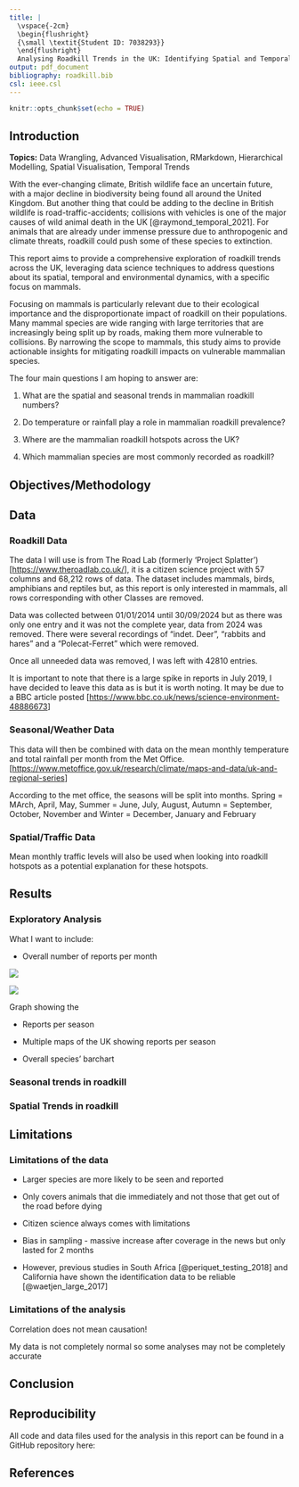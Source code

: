 ```yaml
---
title: |
  \vspace{-2cm}
  \begin{flushright}
  {\small \textit{Student ID: 7038293}}
  \end{flushright}
  Analysing Roadkill Trends in the UK: Identifying Spatial and Temporal Patterns
output: pdf_document
bibliography: roadkill.bib
csl: ieee.csl
---
```


```r
knitr::opts_chunk$set(echo = TRUE)
```

## Introduction

**Topics:** Data Wrangling, Advanced Visualisation, RMarkdown, Hierarchical Modelling, Spatial Visualisation, Temporal Trends

With the ever-changing climate, British wildlife face an uncertain future, with a major decline in biodiversity being found all around the United Kingdom. But another thing that could be adding to the decline in British wildlife is road-traffic-accidents; collisions with vehicles is one of the major causes of wild animal death in the UK [@raymond_temporal_2021]. For animals that are already under immense pressure due to anthropogenic and climate threats, roadkill could push some of these species to extinction.

This report aims to provide a comprehensive exploration of roadkill trends across the UK, leveraging data science techniques to address questions about its spatial, temporal and environmental dynamics, with a specific focus on mammals.

Focusing on mammals is particularly relevant due to their ecological importance and the disproportionate impact of roadkill on their populations. Many mammal species are wide ranging with large territories that are increasingly being split up by roads, making them more vulnerable to collisions. By narrowing the scope to mammals, this study aims to provide actionable insights for mitigating roadkill impacts on vulnerable mammalian species.

The four main questions I am hoping to answer are:

1.  What are the spatial and seasonal trends in mammalian roadkill numbers?

2.  Do temperature or rainfall play a role in mammalian roadkill prevalence?

3.  Where are the mammalian roadkill hotspots across the UK?

4.  Which mammalian species are most commonly recorded as roadkill?

## Objectives/Methodology

## Data

### Roadkill Data

The data I will use is from The Road Lab (formerly 'Project Splatter') [<https://www.theroadlab.co.uk/>], it is a citizen science project with 57 columns and 68,212 rows of data. The dataset includes mammals, birds, amphibians and reptiles but, as this report is only interested in mammals, all rows corresponding with other Classes are removed.

Data was collected between 01/01/2014 until 30/09/2024 but as there was only one entry and it was not the complete year, data from 2024 was removed. There were several recordings of “indet. Deer”, "rabbits and hares" and a "Polecat-Ferret" which were removed.

Once all unneeded data was removed, I was left with 42810 entries.

It is important to note that there is a large spike in reports in July 2019, I have decided to leave this data as is but it is worth noting. It may be due to a BBC article posted [<https://www.bbc.co.uk/news/science-environment-48886673>]

### Seasonal/Weather Data

This data will then be combined with data on the mean monthly temperature and total rainfall per month from the Met Office. [<https://www.metoffice.gov.uk/research/climate/maps-and-data/uk-and-regional-series>]

According to the met office, the seasons will be split into months. Spring = MArch, April, May, Summer = June, July, August, Autumn = September, October, November and Winter = December, January and February

### Spatial/Traffic Data

Mean monthly traffic levels will also be used when looking into roadkill hotspots as a potential explanation for these hotspots.

## Results

### Exploratory Analysis

What I want to include:

-   Overall number of reports per month

![](images/clipboard-2590066528.png)

![](images/clipboard-2576866133.png)

Graph showing the

-   Reports per season

-   Multiple maps of the UK showing reports per season

-   Overall species' barchart

### Seasonal trends in roadkill

### Spatial Trends in roadkill

## Limitations

### Limitations of the data

-   Larger species are more likely to be seen and reported

-   Only covers animals that die immediately and not those that get out of the road before dying

-   Citizen science always comes with limitations

-   Bias in sampling - massive increase after coverage in the news but only lasted for 2 months

-   However, previous studies in South Africa [@periquet_testing_2018] and California have shown the identification data to be reliable [@waetjen_large_2017]

### Limitations of the analysis

Correlation does not mean causation!

My data is not completely normal so some analyses may not be completely accurate

## Conclusion

## Reproducibility

All code and data files used for the analysis in this report can be found in a GitHub repository here:

## References

